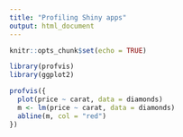 ```yaml
---
title: "Profiling Shiny apps"
output: html_document
---
```


```r
knitr::opts_chunk$set(echo = TRUE)
```


```r
library(profvis)
library(ggplot2)

profvis({
  plot(price ~ carat, data = diamonds)
  m <- lm(price ~ carat, data = diamonds)
  abline(m, col = "red")
})
```

